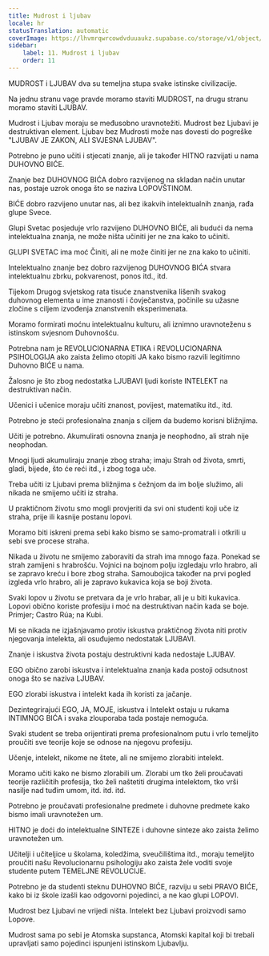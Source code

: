 ```yaml
---
title: Mudrost i ljubav
locale: hr
statusTranslation: automatic
coverImage: https://lhvmrqwrcowdvduuaukz.supabase.co/storage/v1/object/public/strapi-uploads/small_cover-educacion-fundamental.webp-2d51a7828a2b1309555be27f7e2a61a0.webp
sidebar:
    label: 11. Mudrost i ljubav
    order: 11
---
```

MUDROST i LJUBAV dva su temeljna stupa svake istinske civilizacije.

Na jednu stranu vage pravde moramo staviti MUDROST, na drugu stranu moramo staviti LJUBAV.

Mudrost i Ljubav moraju se međusobno uravnotežiti. Mudrost bez Ljubavi je destruktivan element. Ljubav bez Mudrosti može nas dovesti do pogreške "LJUBAV JE ZAKON, ALI SVJESNA LJUBAV".

Potrebno je puno učiti i stjecati znanje, ali je također HITNO razvijati u nama DUHOVNO BIĆE.

Znanje bez DUHOVNOG BIĆA dobro razvijenog na skladan način unutar nas, postaje uzrok onoga što se naziva LOPOVŠTINOM.

BIĆE dobro razvijeno unutar nas, ali bez ikakvih intelektualnih znanja, rađa glupe Svece.

Glupi Svetac posjeduje vrlo razvijeno DUHOVNO BIĆE, ali budući da nema intelektualna znanja, ne može ništa učiniti jer ne zna kako to učiniti.

GLUPI SVETAC ima moć Činiti, ali ne može činiti jer ne zna kako to učiniti.

Intelektualno znanje bez dobro razvijenog DUHOVNOG BIĆA stvara intelektualnu zbrku, pokvarenost, ponos itd., itd.

Tijekom Drugog svjetskog rata tisuće znanstvenika lišenih svakog duhovnog elementa u ime znanosti i čovječanstva, počinile su užasne zločine s ciljem izvođenja znanstvenih eksperimenata.

Moramo formirati moćnu intelektualnu kulturu, ali iznimno uravnoteženu s istinskom svjesnom Duhovnošću.

Potrebna nam je REVOLUCIONARNA ETIKA i REVOLUCIONARNA PSIHOLOGIJA ako zaista želimo otopiti JA kako bismo razvili legitimno Duhovno BIĆE u nama.

Žalosno je što zbog nedostatka LJUBAVI ljudi koriste INTELEKT na destruktivan način.

Učenici i učenice moraju učiti znanost, povijest, matematiku itd., itd.

Potrebno je steći profesionalna znanja s ciljem da budemo korisni bližnjima.

Učiti je potrebno. Akumulirati osnovna znanja je neophodno, ali strah nije neophodan.

Mnogi ljudi akumuliraju znanje zbog straha; imaju Strah od života, smrti, gladi, bijede, što će reći itd., i zbog toga uče.

Treba učiti iz Ljubavi prema bližnjima s čežnjom da im bolje služimo, ali nikada ne smijemo učiti iz straha.

U praktičnom životu smo mogli provjeriti da svi oni studenti koji uče iz straha, prije ili kasnije postanu lopovi.

Moramo biti iskreni prema sebi kako bismo se samo-promatrali i otkrili u sebi sve procese straha.

Nikada u životu ne smijemo zaboraviti da strah ima mnogo faza. Ponekad se strah zamijeni s hrabrošću. Vojnici na bojnom polju izgledaju vrlo hrabro, ali se zapravo kreću i bore zbog straha. Samoubojica također na prvi pogled izgleda vrlo hrabro, ali je zapravo kukavica koja se boji života.

Svaki lopov u životu se pretvara da je vrlo hrabar, ali je u biti kukavica. Lopovi obično koriste profesiju i moć na destruktivan način kada se boje. Primjer; Castro Rúa; na Kubi.

Mi se nikada ne izjašnjavamo protiv iskustva praktičnog života niti protiv njegovanja intelekta, ali osuđujemo nedostatak LJUBAVI.

Znanje i iskustva života postaju destruktivni kada nedostaje LJUBAV.

EGO obično zarobi iskustva i intelektualna znanja kada postoji odsutnost onoga što se naziva LJUBAV.

EGO zlorabi iskustva i intelekt kada ih koristi za jačanje.

Dezintegrirajući EGO, JA, MOJE, iskustva i Intelekt ostaju u rukama INTIMNOG BIĆA i svaka zlouporaba tada postaje nemoguća.

Svaki student se treba orijentirati prema profesionalnom putu i vrlo temeljito proučiti sve teorije koje se odnose na njegovu profesiju.

Učenje, intelekt, nikome ne štete, ali ne smijemo zlorabiti intelekt.

Moramo učiti kako ne bismo zlorabili um. Zlorabi um tko želi proučavati teorije različitih profesija, tko želi naštetiti drugima intelektom, tko vrši nasilje nad tuđim umom, itd. itd. itd.

Potrebno je proučavati profesionalne predmete i duhovne predmete kako bismo imali uravnotežen um.

HITNO je doći do intelektualne SINTEZE i duhovne sinteze ako zaista želimo uravnotežen um.

Učitelji i učiteljice u školama, koledžima, sveučilištima itd., moraju temeljito proučiti našu Revolucionarnu psihologiju ako zaista žele voditi svoje studente putem TEMELJNE REVOLUCIJE.

Potrebno je da studenti steknu DUHOVNO BIĆE, razviju u sebi PRAVO BIĆE, kako bi iz škole izašli kao odgovorni pojedinci, a ne kao glupi LOPOVI.

Mudrost bez Ljubavi ne vrijedi ništa. Intelekt bez Ljubavi proizvodi samo Lopove.

Mudrost sama po sebi je Atomska supstanca, Atomski kapital koji bi trebali upravljati samo pojedinci ispunjeni istinskom Ljubavlju.

